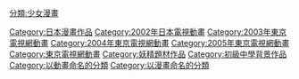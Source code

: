 {{noteTA
|1=zh-hans:魔法咪路咪路;zh-hk:魔法小米路;zh-tw:魔法咪路咪路;
}}
{{Catnav|頁面分類|...|日本电视节目|日本電視動畫|東京電視台動畫}}

{{catmore}}
{{DEFAULTSORT:Mirumo de Pon!}}
[[Category:日本漫畫作品‎|Category:日本漫畫作品‎]]
[[Category:2002年日本電視動畫|Category:2002年日本電視動畫]]
[[Category:2003年東京電視網動畫|Category:2003年東京電視網動畫]]
[[Category:2004年東京電視網動畫|Category:2004年東京電視網動畫]]
[[Category:2005年東京電視網動畫|Category:2005年東京電視網動畫]]
[[Category:東京電視網動畫|Category:東京電視網動畫]]
[[Category:妖精題材作品|Category:妖精題材作品]]
[[分類:少女漫畫|分類:少女漫畫]]
[[Category:初級中學背景作品|Category:初級中學背景作品]]
[[Category:以動畫命名的分類|Category:以動畫命名的分類]]
[[Category:以漫畫命名的分類|Category:以漫畫命名的分類]]
